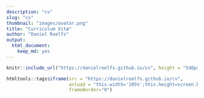 ```yaml
---
description: "cv"
slug: "cv"
thumbnail: "images/avatar.png"
title: "Curriculum Vitæ"
author: "Daniel Roelfs"
output:
  html_document:
    keep_md: yes
---
```


```r
knitr::include_url("https://danielroelfs.github.io/cv", height = "540px")
```

```r
htmltools::tags$iframe(src = "https://danielroelfs.github.io/cv", 
                       onload = "this.width='105%';this.height=screen.height*0.6;",
                       frameBorder="0")
```
